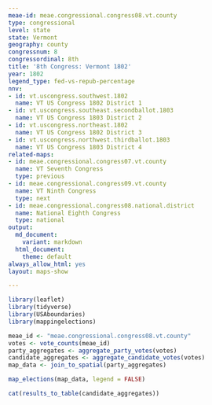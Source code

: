 ```yaml
---
meae-id: meae.congressional.congress08.vt.county
type: congressional
level: state
state: Vermont
geography: county
congressnum: 8
congressordinal: 8th
title: '8th Congress: Vermont 1802'
year: 1802
legend_type: fed-vs-repub-percentage
nnv:
- id: vt.uscongress.southwest.1802
  name: VT US Congress 1802 District 1
- id: vt.uscongress.southeast.secondballot.1803
  name: VT US Congress 1803 District 2
- id: vt.uscongress.northeast.1802
  name: VT US Congress 1802 District 3
- id: vt.uscongress.northwest.thirdballot.1803
  name: VT US Congress 1803 District 4
related-maps:
- id: meae.congressional.congress07.vt.county
  name: VT Seventh Congress
  type: previous
- id: meae.congressional.congress09.vt.county
  name: VT Ninth Congress
  type: next
- id: meae.congressional.congress08.national.district
  name: National Eighth Congress
  type: national
output:
  md_document:
    variant: markdown
  html_document:
    theme: default
always_allow_html: yes
layout: maps-show

---
```


```r
library(leaflet)
library(tidyverse)
library(USAboundaries)
library(mappingelections)

meae_id <- "meae.congressional.congress08.vt.county"
votes <- vote_counts(meae_id)
party_aggregates <- aggregate_party_votes(votes)
candidate_aggregates <- aggregate_candidate_votes(votes)
map_data <- join_to_spatial(party_aggregates)
```

<div class="map">

```r
map_elections(map_data, legend = FALSE)
```

</div>

<div class="results-table">

```r
cat(results_to_table(candidate_aggregates))
```

</div>